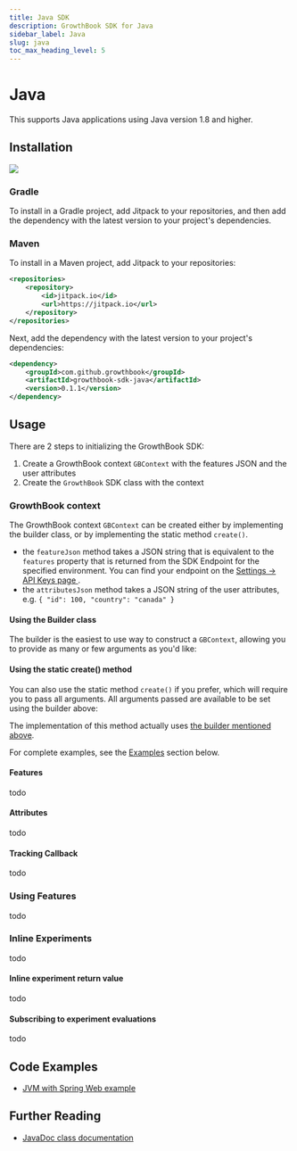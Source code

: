 ```yaml
---
title: Java SDK
description: GrowthBook SDK for Java
sidebar_label: Java
slug: java
toc_max_heading_level: 5
---
```



# Java

This supports Java applications using Java version 1.8 and higher.

## Installation

[![](https://jitpack.io/v/growthbook/growthbook-sdk-java.svg)](https://jitpack.io/#growthbook/growthbook-sdk-java)

### Gradle

To install in a Gradle project, add Jitpack to your repositories, and then add the dependency with the latest version to your project's dependencies.

<CodeTabsAddDependencyPartial />

### Maven

To install in a Maven project, add Jitpack to your repositories:

```xml
<repositories>
    <repository>
        <id>jitpack.io</id>
        <url>https://jitpack.io</url>
    </repository>
</repositories>
```

Next, add the dependency with the latest version to your project's dependencies:

```xml
<dependency>
    <groupId>com.github.growthbook</groupId>
    <artifactId>growthbook-sdk-java</artifactId>
    <version>0.1.1</version>
</dependency>
```

## Usage

There are 2 steps to initializing the GrowthBook SDK:

1. Create a GrowthBook context `GBContext` with the features JSON and the user attributes
2. Create the `GrowthBook` SDK class with the context

### GrowthBook context

The GrowthBook context `GBContext` can be created either by implementing the builder class, or by implementing the static method `create()`.

- the `featureJson` method takes a JSON string that is equivalent to the `features` property that is returned from the SDK Endpoint for the specified environment. You can find your endpoint on the [Settings &rarr; API Keys page <ExternalLink/>](https://app.growthbook.io/settings/keys).
- the `attributesJson` method takes a JSON string of the user attributes, e.g. `{ "id": 100, "country": "canada" }`

#### Using the Builder class

The builder is the easiest to use way to construct a `GBContext`, allowing you to provide as many or few arguments as you'd like:

<CodeTabsGBContextBuilderPartial />

#### Using the static create() method

You can also use the static method `create()` if you prefer, which will require you to pass all arguments. All arguments passed are available to be set using the builder above:

<CodeTabsGBContextStaticCreatePartial />

The implementation of this method actually uses [the builder mentioned above](#using-the-builder-class).

For complete examples, see the [Examples](#examples) section below.

#### Features

todo

#### Attributes

todo

#### Tracking Callback

todo

### Using Features

todo

### Inline Experiments

todo

#### Inline experiment return value

todo

#### Subscribing to experiment evaluations

todo

## Code Examples

- [JVM with Spring Web example <ExternalLink/>](https://github.com/growthbook/examples/tree/main/jvm-spring-web)

## Further Reading

- [JavaDoc class documentation <ExternalLink/>](https://growthbook.github.io/growthbook-sdk-java/)
